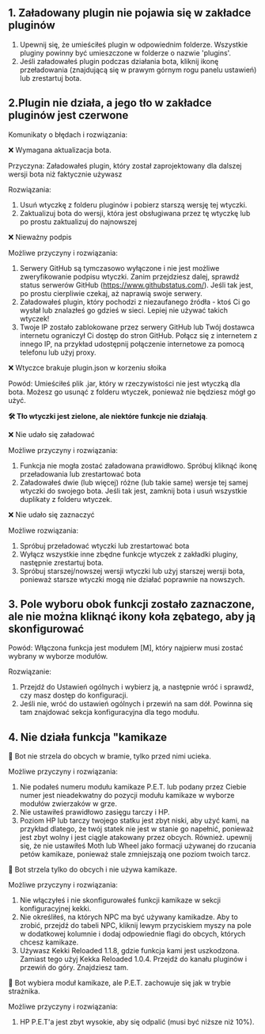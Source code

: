 ## 1. Załadowany plugin nie pojawia się w zakładce pluginów

 1. Upewnij się, że umieściłeś plugin w odpowiednim folderze. Wszystkie pluginy powinny być umieszczone w folderze o nazwie 'plugins'.
 2. Jeśli załadowałeś plugin podczas działania bota, kliknij ikonę przeładowania (znajdującą się w prawym górnym rogu panelu ustawień) lub zrestartuj bota.


## 2.Plugin nie działa, a jego tło w zakładce pluginów jest czerwone

 Komunikaty o błędach i rozwiązania:

❌ Wymagana aktualizacja bota.

  Przyczyna: Załadowałeś plugin, który został zaprojektowany dla dalszej wersji bota niż faktycznie używasz

  Rozwiązania:
  1. Usuń wtyczkę z folderu pluginów i pobierz starszą wersję tej wtyczki.
  2. Zaktualizuj bota do wersji, która jest obsługiwana przez tę wtyczkę lub po prostu zaktualizuj do najnowszej


❌ Nieważny podpis

Możliwe przyczyny i rozwiązania:
1. Serwery GitHub są tymczasowo wyłączone i nie jest możliwe zweryfikowanie podpisu wtyczki. Zanim przejdziesz dalej, sprawdź status serwerów GitHub (https://www.githubstatus.com/). Jeśli tak jest, po prostu cierpliwie czekaj, aż naprawią swoje serwery.
2. Załadowałeś plugin, który pochodzi z niezaufanego źródła - ktoś Ci go wysłał lub znalazłeś go gdzieś w sieci. Lepiej nie używać takich wtyczek!
3. Twoje IP zostało zablokowane przez serwery GitHub lub Twój dostawca internetu ograniczył Ci dostęp do stron GitHub. Połącz się z internetem z innego IP, na przykład udostępnij połączenie internetowe za pomocą telefonu lub użyj proxy.


❌ Wtyczce brakuje plugin.json w korzeniu słoika

Powód: Umieściłeś plik .jar, który w rzeczywistości nie jest wtyczką dla bota. Możesz go usunąć z folderu wtyczek, ponieważ nie będziesz mógł go użyć.


**🛠️ Tło wtyczki jest zielone, ale niektóre funkcje nie działają**.

❌ Nie udało się załadować

Możliwe przyczyny i rozwiązania:
  1. Funkcja nie mogła zostać załadowana prawidłowo. Spróbuj kliknąć ikonę przeładowania lub zrestartować bota
  2. Załadowałeś dwie (lub więcej) różne (lub takie same) wersje tej samej wtyczki do swojego bota. Jeśli tak jest, zamknij bota i usuń wszystkie duplikaty z folderu wtyczek.

❌ Nie udało się zaznaczyć

Możliwe rozwiązania:
  1. Spróbuj przeładować wtyczki lub zrestartować bota
  2. Wyłącz wszystkie inne zbędne funkcje wtyczek z zakładki pluginy, następnie zrestartuj bota.
  3. Spróbuj starszej/nowszej wersji wtyczki lub użyj starszej wersji bota, ponieważ starsze wtyczki mogą nie działać poprawnie na nowszych.


## 3. Pole wyboru obok funkcji zostało zaznaczone, ale nie można kliknąć ikony koła zębatego, aby ją skonfigurować

Powód: Włączona funkcja jest modułem [M], który najpierw musi zostać wybrany w wyborze modułów.

Rozwiązanie:

1. Przejdź do Ustawień ogólnych i wybierz ją, a następnie wróć i sprawdź, czy masz dostęp do konfiguracji.
2. Jeśli nie, wróć do ustawień ogólnych i przewiń na sam dół. Powinna się tam znajdować sekcja konfiguracyjna dla tego modułu.


## 4. Nie działa funkcja "kamikaze

🔹 Bot nie strzela do obcych w bramie, tylko przed nimi ucieka.

Możliwe przyczyny i rozwiązania:
  1. Nie podałeś numeru modułu kamikaze P.E.T. lub podany przez Ciebie numer jest nieadekwatny do pozycji modułu kamikaze w wyborze modułów zwierzaków w grze.
  2. Nie ustawiłeś prawidłowo zasięgu tarczy i HP.
  3. Poziom HP lub tarczy twojego statku jest zbyt niski, aby użyć kami, na przykład dlatego, że twój statek nie jest w stanie go napełnić, ponieważ jest zbyt wolny i jest ciągle atakowany przez obcych. Również. upewnij się, że nie ustawiłeś Moth lub Wheel jako formacji używanej do rzucania petów kamikaze, ponieważ stale zmniejszają one poziom twoich tarcz.

🔹 Bot strzela tylko do obcych i nie używa kamikaze.

 Możliwe przyczyny i rozwiązania:
  1. Nie włączyłeś i nie skonfigurowałeś funkcji kamikaze w sekcji konfiguracyjnej kekki.
  2. Nie określiłeś, na których NPC ma być używany kamikadze. Aby to zrobić, przejdź do tabeli NPC, kliknij lewym przyciskiem myszy na pole w dodatkowej kolumnie i dodaj odpowiednie flagi do obcych, których chcesz kamikaze.
  3. Używasz Kekki Reloaded 1.1.8, gdzie funkcja kami jest uszkodzona. Zamiast tego użyj Kekka Reloaded 1.0.4. Przejdź do kanału pluginów i przewiń do góry. Znajdziesz tam.

🔹 Bot wybiera moduł kamikaze, ale P.E.T. zachowuje się jak w trybie strażnika.

 Możliwe przyczyny i rozwiązania:

  1.  HP P.E.T'a jest zbyt wysokie, aby się odpalić (musi być niższe niż 10%).